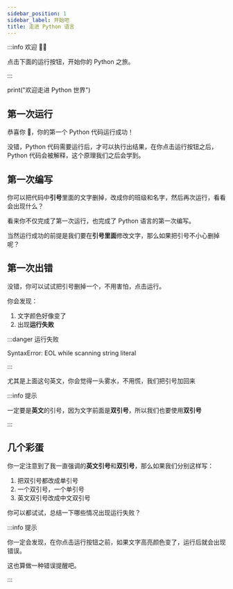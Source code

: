 ```yaml
---
sidebar_position: 1
sidebar_label: 开始吧
title: 走进 Python 语言
---
```


:::info 欢迎 👏🏻

点击下面的运行按钮，开始你的 Python 之旅。

:::

<Editor>print("欢迎走进 Python 世界")</Editor>

## 第一次运行

恭喜你 🎉，你的第一个 Python 代码运行成功！

没错，Python 代码需要运行后，才可以执行出结果，在你点击运行按钮之后，Python 代码会被解释，这个原理我们之后会学到。

## 第一次编写

你可以把代码中**引号**里面的文字删掉，改成你的班级和名字，然后再次运行，看看会出现什么？

看来你不仅完成了第一次运行，也完成了 Python 语言的第一次编写。

当然运行成功的前提是我们要在**引号里面**修改文字，那么如果把引号不小心删掉呢？

## 第一次出错

没错，你可以试试把引号删掉一个，不用害怕，点击运行。

你会发现：

1. 文字颜色好像变了
2. 出现**运行失败**

:::danger 运行失败

SyntaxError: EOL while scanning string literal

:::

尤其是上面这句英文，你会觉得一头雾水，不用慌，我们把引号加回来

:::info 提示

一定要是**英文**的引号，因为文字前面是**双引号**，所以我们也要使用**双引号**

:::

## 几个彩蛋

你一定注意到了我一直强调的**英文引号**和**双引号**，那么如果我们分别这样写：

1. 把双引号都改成单引号
2. 一个双引号，一个单引号
3. 英文双引号改成中文双引号

你可以都试试，总结一下哪些情况出现运行失败？

:::info 提示

你一定会发现，在你点击运行按钮之前，如果文字高亮颜色变了，运行后就会出现错误。

这也算做一种错误提醒吧。

:::